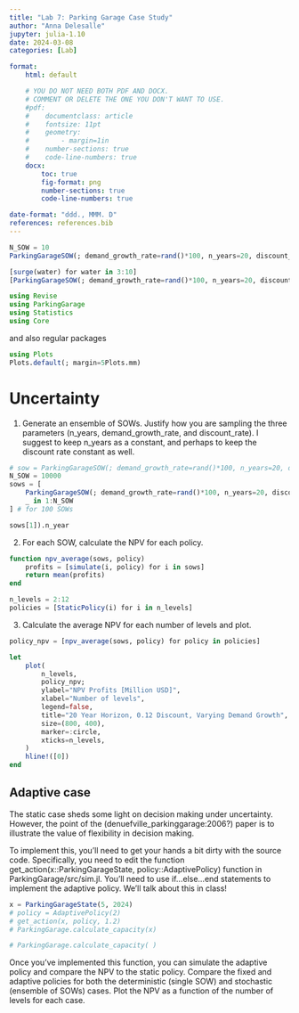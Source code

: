 ```yaml
---
title: "Lab 7: Parking Garage Case Study"
author: "Anna Delesalle"
jupyter: julia-1.10
date: 2024-03-08
categories: [Lab]

format: 
    html: default

    # YOU DO NOT NEED BOTH PDF AND DOCX.
    # COMMENT OR DELETE THE ONE YOU DON'T WANT TO USE.
    #pdf:
    #    documentclass: article
    #    fontsize: 11pt
    #    geometry:
    #        - margin=1in  
    #    number-sections: true
    #    code-line-numbers: true
    docx: 
        toc: true
        fig-format: png
        number-sections: true
        code-line-numbers: true

date-format: "ddd., MMM. D"
references: references.bib
---
```

```julia
N_SOW = 10
ParkingGarageSOW(; demand_growth_rate=rand()*100, n_years=20, discount_rate=0.12)

[surge(water) for water in 3:10]
[ParkingGarageSOW(; demand_growth_rate=rand()*100, n_years=20, discount_rate=0.12) for _ in 1:N_SOW]
```

```julia
using Revise
using ParkingGarage
using Statistics
using Core
```

and also regular packages

```julia
using Plots
Plots.default(; margin=5Plots.mm)
```

# Uncertainty
1. Generate an ensemble of SOWs. Justify how you are sampling the three parameters (n_years, demand_growth_rate, and discount_rate). I suggest to keep n_years as a constant, and perhaps to keep the discount rate constant as well.
```julia
# sow = ParkingGarageSOW(; demand_growth_rate=rand()*100, n_years=20, discount_rate=0.12)
N_SOW = 10000
sows = [
    ParkingGarageSOW(; demand_growth_rate=rand()*100, n_years=20, discount_rate=0.12) for
    _ in 1:N_SOW
] # for 100 SOWs

sows[1]).n_year
```

2. For each SOW, calculate the NPV for each policy.
```julia
function npv_average(sows, policy)
    profits = [simulate(i, policy) for i in sows]
    return mean(profits)
end

n_levels = 2:12
policies = [StaticPolicy(i) for i in n_levels]
```

3. Calculate the average NPV for each number of levels and plot.
```julia
policy_npv = [npv_average(sows, policy) for policy in policies]

let
    plot(
        n_levels,
        policy_npv;
        ylabel="NPV Profits [Million USD]",
        xlabel="Number of levels",
        legend=false,
        title="20 Year Horizon, 0.12 Discount, Varying Demand Growth",
        size=(800, 400),
        marker=:circle,
        xticks=n_levels,
    )
    hline!([0])
end
```

## Adaptive case
The static case sheds some light on decision making under uncertainty. However, the point of the (denuefville_parkinggarage:2006?) paper is to illustrate the value of flexibility in decision making.

To implement this, you’ll need to get your hands a bit dirty with the source code. Specifically, you need to edit the function get_action(x::ParkingGarageState, policy::AdaptivePolicy) function in ParkingGarage/src/sim.jl. You’ll need to use if...else...end statements to implement the adaptive policy. We’ll talk about this in class!

```julia
x = ParkingGarageState(5, 2024)
# policy = AdaptivePolicy(2)
# get_action(x, policy, 1.2)
# ParkingGarage.calculate_capacity(x)

# ParkingGarage.calculate_capacity( )

```

Once you’ve implemented this function, you can simulate the adaptive policy and compare the NPV to the static policy. Compare the fixed and adaptive policies for both the deterministic (single SOW) and stochastic (ensemble of SOWs) cases. Plot the NPV as a function of the number of levels for each case.
